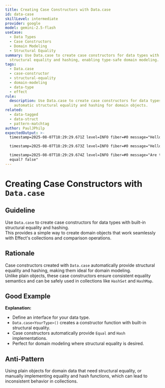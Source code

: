 ```yaml
---
title: Creating Case Constructors with Data.case
id: data-case
skillLevel: intermediate
provider: google
model: gemini-2.5-flash
useCase:
  - Data Types
  - Case Constructors
  - Domain Modeling
  - Structural Equality
summary: Use Data.case to create case constructors for data types with built-in
  structural equality and hashing, enabling type-safe domain modeling.
tags:
  - Data.case
  - case-constructor
  - structural-equality
  - domain-modeling
  - data-type
  - effect
rule:
  description: Use Data.case to create case constructors for data types, providing
    automatic structural equality and hashing for domain objects.
related:
  - data-tagged
  - data-struct
  - pattern-matchtag
author: PaulJPhilp
expectedOutput: >-
  timestamp=2025-08-07T18:29:29.671Z level=INFO fiber=#0 message="Hello, Alice!"

  timestamp=2025-08-07T18:29:29.673Z level=INFO fiber=#0 message="Hello, Bob!"

  timestamp=2025-08-07T18:29:29.674Z level=INFO fiber=#0 message="Are they
  equal? false"
---
```


# Creating Case Constructors with `Data.case`

## Guideline

Use `Data.case` to create case constructors for data types with built-in structural equality and hashing.  
This provides a simple way to create domain objects that work seamlessly with Effect's collections and comparison operations.

## Rationale

Case constructors created with `Data.case` automatically provide structural equality and hashing, making them ideal for domain modeling.  
Unlike plain objects, these case constructors ensure consistent equality semantics and can be safely used in collections like `HashSet` and `HashMap`.

## Good Example

<Example path="./src/data-case.ts" />

**Explanation:**  
- Define an interface for your data type.
- `Data.case<YourType>()` creates a constructor function with built-in structural equality.
- Case constructors automatically provide `Equal` and `Hash` implementations.
- Perfect for domain modeling where structural equality is desired.

## Anti-Pattern

Using plain objects for domain data that need structural equality, or manually implementing equality and hash functions, which can lead to inconsistent behavior in collections.